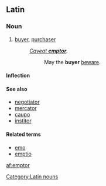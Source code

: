 ==Latin==
===Noun===
{{la-noun|ēmptor|emptoris|ēmptōris|m|third}}
# [[buyer]], [[purchaser]]
#: ''[[caveat emptor|Caveat '''emptor''']].''
#:: May the '''buyer''' [[beware]].

====Inflection====
{{ladecl3}}
{{la-decl-3rd|emptor|ēmptor|emptor|ēmptōr}}

====See also====
*[[negotiator]]
*[[mercator]]
*[[caupo]] 
*[[institor]]

====Related terms====
* [[emo#Latin|emo]]
* [[emptio]]

[[Category:Latin nouns]]

[[af:emptor]]